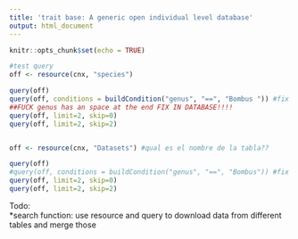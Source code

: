 ```yaml
---
title: 'trait base: A generic open individual level database'
output: html_document
---
```

    
```r
knitr::opts_chunk$set(echo = TRUE)
```

```r
#test query
off <- resource(cnx, "species")

query(off)
query(off, conditions = buildCondition("genus", "==", "Bombus ")) #fix example query species for genus.
##FUCK genus has an space at the end FIX IN DATABASE!!!!
query(off, limit=2, skip=0)
query(off, limit=2, skip=2)


off <- resource(cnx, "Datasets") #qual es el nombre de la tabla??

query(off)
#query(off, conditions = buildCondition("genus", "==", "Bombus")) #fix example query species for genus.
query(off, limit=2, skip=0)
query(off, limit=2, skip=2)
```

Todo:  
*search function: use resource and query to download data from different tables and merge those


